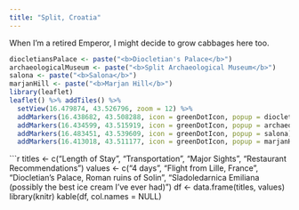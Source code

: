 ```yaml
---
title: "Split, Croatia"
---
```


When I'm a retired Emperor, I might decide to grow cabbages here too.

```r
diocletiansPalace <- paste("<b>Diocletian's Palace</b>")
archaeologicalMuseum <- paste("<b>Split Archaeological Museum</b>")
salona <- paste("<b>Salona</b>")
marjanHill <- paste("<b>Marjan Hill</b>")
library(leaflet)
leaflet() %>% addTiles() %>%
  setView(16.479874, 43.526796, zoom = 12) %>%
  addMarkers(16.438682, 43.508288, icon = greenDotIcon, popup = diocletiansPalace) %>% # Diocletian's Palace
  addMarkers(16.434599, 43.515919, icon = greenDotIcon, popup = archaeologicalMuseum) %>% # Split Archaeological Museum
  addMarkers(16.483451, 43.539609, icon = greenDotIcon, popup = salona) %>% # Salona
  addMarkers(16.413018, 43.511177, icon = greenDotIcon, popup = marjanHill) # Marjan Hill
```

```r
titles <- c("Length of Stay", "Transportation", "Major Sights", "Restaurant Recommendations")
values <- c("4 days", "Flight from Lille, France", "Diocletian's Palace, Roman ruins of Solin", "Sladoledarnica Emiliana (possibly the best ice cream I've ever had)")
df <- data.frame(titles, values)
library(knitr)
kable(df, col.names = NULL)